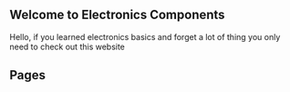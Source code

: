 
## Welcome to Electronics Components

Hello, if you learned electronics basics and forget a lot of thing you only need to check out this website

## Pages

<Cards>
  <Card title="Resistor" href="/electronics/resistor" />
  <Card title="Capacitor" href="/electronics/capacitor" />
  <Card title="Inductor" href="/electronics/inductor" />
  <Card title="Transformer" href="/electronics/transformer" />
  <Card title="Switches" href="/electronics/switches" />
  <Card title="Relay" href="/electronics/relay" />
  <Card title="Fuses" href="/electronics/fuses" />
  <Card title="Diode (Folder)" href="/electronics/diode" />
  <Card title="Transistor (Folder)" href="/electronics/transistor" />
  <Card title="Thyristor" href="/electronics/thyristor" />
  <Card title="Diac" href="/electronics/diac" />
  <Card title="Triac" href="/electronics/triac" />
</Cards>
